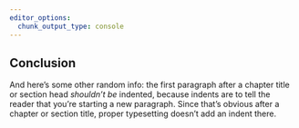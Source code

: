 ```yaml
---
editor_options: 
  chunk_output_type: console
---
```


## Conclusion {#b-conclusion}

And here's some other random info: the first paragraph after a chapter title or section head _shouldn't be_ indented, because indents are to tell the reader that you're starting a new paragraph.
Since that's obvious after a chapter or section title, proper typesetting doesn't add an indent there.
